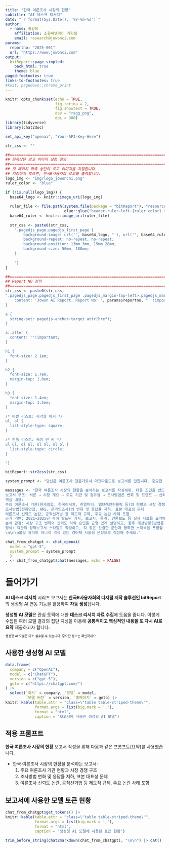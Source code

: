```yaml
---
title: "한국 여론조사 시장의 현황"
subtitle: "AI 데스크 리서치"
date: "`r format(Sys.Date(), '%Y-%m-%d')`"
author:
  - name: 홍길동
    affiliation: 조원씨앤아이 기획팀
    email: research@jowonci.com
params:    
  reportno: "2025-001"
  url: "https://www.jowonci.com"
output:
  bitReport::page_simpled:
    back_html: true
    theme: blue
paged-footnotes: true
links-to-footnotes: true
#knit: pagedown::chrome_print
---
```


```r
knitr::opts_chunk$set(echo = TRUE,
                      fig.retina = 2,
                      fig.showtext = TRUE,
                      dev = "ragg_png",
                      dpi = 300)
library(tidyverse)
library(chat2doc)

set_api_key("openai", "Your-API-Key-Here")
```

```r
str_css <- ""

##==============================================================================
## 좌측상단 로고 이미지 설정 정의
##==============================================================================
## 첫 페이지 좌측 상단의 로고 이미지를 지정합니다.
## 지정하지 않으면, 한국R사용자회 로고를 출력합니다.
logo_img <- "img/logo_jowoncni.png"
ruler_color <- "blue" 

if (!is.null(logo_img)) {
  base64_logo <- knitr::image_uri(logo_img)
  
  ruler_file <- file.path(system.file(package = "bitReport"), "resources", "image", 
                          glue::glue("header-ruler-left-{ruler_color}.svg"))
  base64_ruler <- knitr::image_uri(ruler_file)
  
  str_css <- paste0(str_css,
    ".pagedjs_page.pagedjs_first_page {
        background-image: url('", base64_logo, "'), url('", base64_ruler, "') !important;
        background-repeat: no-repeat, no-repeat;
        background-position: 13mm 3mm, 15mm 28mm;
        background-size: 50mm, 180mm;
    }
    
    ")
}
```


```r
##==============================================================================
## Report NO 정의
##==============================================================================
str_css <- paste0(str_css, 
".pagedjs_page.pagedjs_first_page .pagedjs_margin-top-left>.pagedjs_margin-content::after {
    content: 'Jowon AI Report, Report No: ", params$reportno, "' !important;
}

a {
  string-set: pagedjs-anchor-target attr(href);
}

a::after {
  content: ''!important;
}

h1 {
  font-size: 2.1em;
}

h2 {
  font-size: 1.7em;
  margin-top: 1.0em;
}

h3 {
  font-size: 1.4em;
  margin-top: 1.5em;
}

/* 바깥 리스트: 사각형 마커 */
ul, ol {
  list-style-type: square;
}

/* 안쪽 리스트: 속이 빈 원 */
ul ul, ol ul, ul ol, ol ol {
  list-style-type: circle;
}

")

bitReport::str2css(str_css)
```


```r
system_prompt <- "당신은 여론조사 전문가로서 마크다운으로 보고서를 만듭니다. 중요한 내용은 볼드체로 표현합니다. 그리고 제시한 토픽은 마크다운 헤더로 표현해 주세요."

messages <- "한국 여론조사 시장의 현황을 분석하는 보고서를 작성해줘. 다음 조건을 반드시 반영해.\n\n
보고서 구조: 서론 → 시장 개요 → 주요 기관 및 점유율 → 조사방법론 변화 및 트렌드 → 신뢰도 및 주요 이슈 → 제언 및 결론 순으로 구성해.
핵심 내용:
주요 여론조사 기관(한국갤럽, 한국리서치, 리얼미터, 엠브레인퍼블릭 등)의 현황과 시장 경쟁 구조
조사방법(전화면접, ARS, 온라인조사)의 변화 및 응답률 저하, 표본 대표성 문제
여론조사 신뢰도 논란, 공직선거법 등 제도적 규제, 주요 논란 사례 포함
근거 기반: 2021~2025년 사이 발표된 기사, 보고서, 통계, 언론보도 등 실제 자료를 요약해 서술해. (예: 등록된 조사회사 수 증가, 응답률 6% 수준 등 수치 활용)
분석 관점: 시장 구조 변화와 신뢰도 하락 요인을 균형 있게 설명하고, 향후 개선방향(방법론·제도·기술) 제언 포함.
형식: 객관적·정책보고서 스타일로 작성하고, 각 장은 간결한 문단과 명확한 소제목을 포함할 것.
\n\n\n불릿 형식이 아니라 격식 있는 경어체 서술형 문장으로 작성해 주세요."
```


```r
chat_from_chatgpt <- chat_openai(
  model = "gpt-5",
  system_prompt = system_prompt
  )
. <- chat_from_chatgpt$chat(messages, echo = FALSE)
```


# 들어가기 {-}

:::{.roundbox-violet}

**[AI 데스크 리서치]{.orange}** 시리즈 보고서는 **[한국R사용자회의 디지털 저작 솔루션인 bitReport]{.blue}**의 생성형 AI 연동 기능을 활용하여 **[자동 생성]{.blue}**됩니다.

:::

**[생성형 AI 모델]{.blue}**은 관심 토픽에 대한 **[데스크 리서치 자료 수집]{.blue}**에 도움을 줍니다. 이렇게 수집된 여러 모델 결과의 집단 지성을 이용해 **[공통적이고 핵심적인 내용을 또 다시 AI로 요약]{.blue}** 제공하고자 합니다. 
<p style="font-size:10px">[생성형 AI 모델은 다소 실수할 수 있습니다. 중요한 정보는 확인하세요.]{.grey}</p>

## 사용한 생성형 AI 모델 {#models}

```r
data.frame(
  company = c("OpenAI"),
  model = c("ChatGPT"),
  version = c("gpt-5"),
  goto = c("https://chatgpt.com/")
) |> 
  select(`회사` = company, `모델` = model, 
         `모델 버전` = version, `홈페이지` = goto) |> 
knitr::kable(table.attr = "class=\"table table-striped-theme\"",
             format.args = list(big.mark = ','),
             format = "html",
             caption = "보고서에 사용한 생성형 AI 모델") 
```

## 적용 프롬프트

**[한국 여론조사 시장의 현황]{.blue}** 보고서 작성을 위해 다음과 같은 프롬프트(요약)를 사용했습니다.

- 한국 여론조사 시장의 현황을 분석하는 보고서:
  1. 주요 여론조사 기관 현황과 시장 경쟁 구조
  2. 조사방법 변화 및 응답률 저하, 표본 대표성 문제 
  3. 여론조사 신뢰도 논란, 공직선거법 등 제도적 규제, 주요 논란 사례 포함


## 보고서에 사용한 모델 토큰 현황 {#tokens}

```r
chat_from_chatgpt$get_tokens() |> 
knitr::kable(table.attr = "class=\"table table-striped-theme\"",
             format.args = list(big.mark = ','),
             format = "html",
             caption = "생성형 AI 모델에 사용된 토큰 현황") 
```

:::{.page-break}
:::


```r
trim_before_string(chat2markdown(chat_from_chatgpt), "\n\n") |> cat()
```





